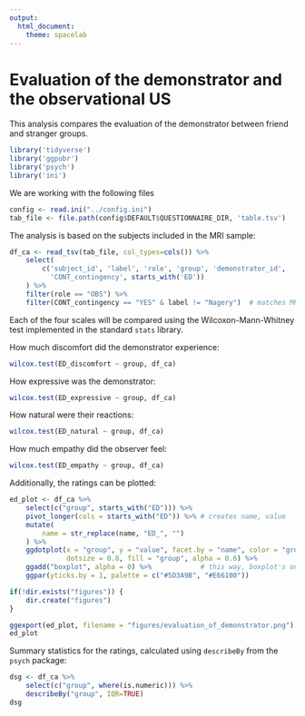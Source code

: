 ```yaml
---
output:
  html_document:
    theme: spacelab
---
```


# Evaluation of the demonstrator and the observational US

This analysis compares the evaluation of the demonstrator between friend and stranger groups.

```r
library('tidyverse')
library('ggpubr')
library('psych')
library('ini')
```

We are working with the following files
```r
config <- read.ini("../config.ini")
tab_file <- file.path(config$DEFAULT$QUESTIONNAIRE_DIR, 'table.tsv')
```

The analysis is based on the subjects included in the MRI sample:

```r
df_ca <- read_tsv(tab_file, col_types=cols()) %>%
    select(
        c('subject_id', 'label', 'role', 'group', 'demonstrator_id',
          'CONT_contingency', starts_with('ED'))
    ) %>%
    filter(role == "OBS") %>%
    filter(CONT_contingency == "YES" & label != "Nagery")  # matches MRI
```

Each of the four scales will be compared using the Wilcoxon-Mann-Whitney test implemented in the standard `stats` library.

How much discomfort did the demonstrator experience:
```r
wilcox.test(ED_discomfort ~ group, df_ca)
```

How expressive was the demonstrator:
```r
wilcox.test(ED_expressive ~ group, df_ca)
```

How natural were their reactions:
```r
wilcox.test(ED_natural ~ group, df_ca)
```

How much empathy did the observer feel:
```r
wilcox.test(ED_empathy ~ group, df_ca)
```

Additionally, the ratings can be plotted:

```r
ed_plot <- df_ca %>%
    select(c("group", starts_with("ED"))) %>%
    pivot_longer(cols = starts_with("ED")) %>% # creates name, value
    mutate(
        name = str_replace(name, "ED_", "")
    ) %>%
    ggdotplot(x = "group", y = "value", facet.by = "name", color = "group",
              dotsize = 0.8, fill = "group", alpha = 0.6) %>%
    ggadd("boxplot", alpha = 0) %>%            # this way, boxplot's on top
    ggpar(yticks.by = 1, palette = c("#5D3A9B", "#E66100"))

if(!dir.exists("figures")) {
    dir.create("figures")
}

ggexport(ed_plot, filename = "figures/evaluation_of_demonstrator.png")
ed_plot
```

Summary statistics for the ratings, calculated using `describeBy` from the `psych` package:

```r
dsg <- df_ca %>%
    select(c("group", where(is.numeric))) %>%
    describeBy("group", IQR=TRUE)
dsg
```
